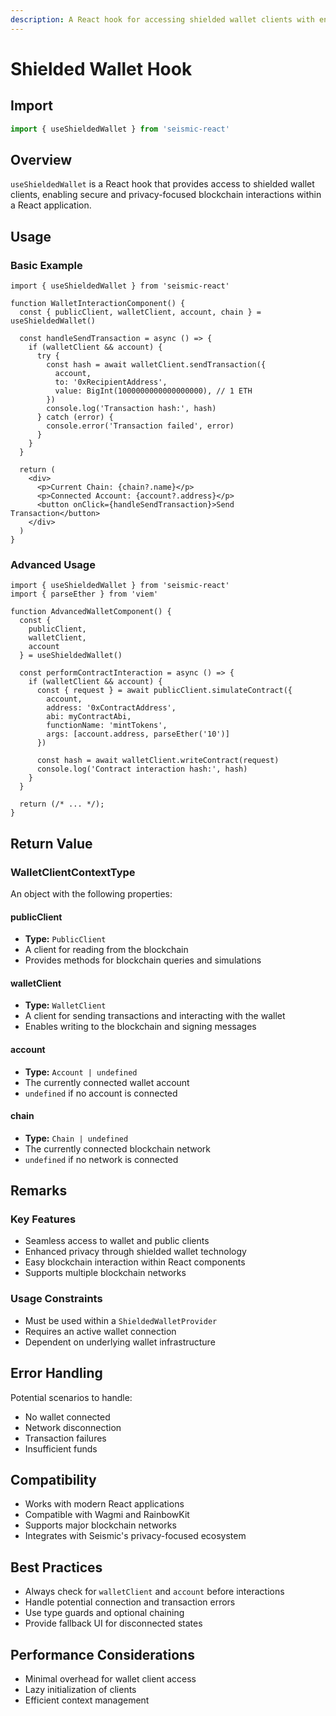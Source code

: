 ```yaml
---
description: A React hook for accessing shielded wallet clients with enhanced privacy and security features.
---
```


# Shielded Wallet Hook

## Import

```ts
import { useShieldedWallet } from 'seismic-react'
```

## Overview

`useShieldedWallet` is a React hook that provides access to shielded wallet clients, enabling secure and privacy-focused blockchain interactions within a React application.

## Usage

### Basic Example

```tsx
import { useShieldedWallet } from 'seismic-react'

function WalletInteractionComponent() {
  const { publicClient, walletClient, account, chain } = useShieldedWallet()

  const handleSendTransaction = async () => {
    if (walletClient && account) {
      try {
        const hash = await walletClient.sendTransaction({
          account,
          to: '0xRecipientAddress',
          value: BigInt(1000000000000000000), // 1 ETH
        })
        console.log('Transaction hash:', hash)
      } catch (error) {
        console.error('Transaction failed', error)
      }
    }
  }

  return (
    <div>
      <p>Current Chain: {chain?.name}</p>
      <p>Connected Account: {account?.address}</p>
      <button onClick={handleSendTransaction}>Send Transaction</button>
    </div>
  )
}
```

### Advanced Usage

```tsx
import { useShieldedWallet } from 'seismic-react'
import { parseEther } from 'viem'

function AdvancedWalletComponent() {
  const {
    publicClient,
    walletClient,
    account
  } = useShieldedWallet()

  const performContractInteraction = async () => {
    if (walletClient && account) {
      const { request } = await publicClient.simulateContract({
        account,
        address: '0xContractAddress',
        abi: myContractAbi,
        functionName: 'mintTokens',
        args: [account.address, parseEther('10')]
      })

      const hash = await walletClient.writeContract(request)
      console.log('Contract interaction hash:', hash)
    }
  }

  return (/* ... */);
}
```

## Return Value

### WalletClientContextType

An object with the following properties:

#### publicClient

- **Type:** `PublicClient`
- A client for reading from the blockchain
- Provides methods for blockchain queries and simulations

#### walletClient

- **Type:** `WalletClient`
- A client for sending transactions and interacting with the wallet
- Enables writing to the blockchain and signing messages

#### account

- **Type:** `Account | undefined`
- The currently connected wallet account
- `undefined` if no account is connected

#### chain

- **Type:** `Chain | undefined`
- The currently connected blockchain network
- `undefined` if no network is connected

## Remarks

### Key Features

- Seamless access to wallet and public clients
- Enhanced privacy through shielded wallet technology
- Easy blockchain interaction within React components
- Supports multiple blockchain networks

### Usage Constraints

- Must be used within a `ShieldedWalletProvider`
- Requires an active wallet connection
- Dependent on underlying wallet infrastructure

## Error Handling

Potential scenarios to handle:

- No wallet connected
- Network disconnection
- Transaction failures
- Insufficient funds

## Compatibility

- Works with modern React applications
- Compatible with Wagmi and RainbowKit
- Supports major blockchain networks
- Integrates with Seismic's privacy-focused ecosystem

## Best Practices

- Always check for `walletClient` and `account` before interactions
- Handle potential connection and transaction errors
- Use type guards and optional chaining
- Provide fallback UI for disconnected states

## Performance Considerations

- Minimal overhead for wallet client access
- Lazy initialization of clients
- Efficient context management
